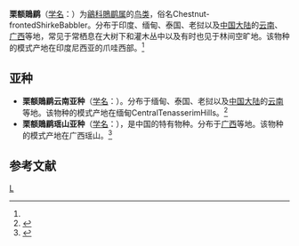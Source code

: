 {{Speciesbox
| genus = Pteruthius
| species = aenobarbus
| image = Pteruthius aenobarbus Java.jpg
| authority = (Temminck)<ref name='id3504'>{{cite web| url =http://www.bioinfo.cn/db05/BjdwSpecies.php?action=view&id=3504| title =栗额鵙鹛| work =《中国动物物种编目数据库》| publisher =中国科学院微生物研究所| author =中国科学院动物研究所| accessdate =2009-04-04| deadurl =yes| archiveurl =https://web.archive.org/web/20160305070830/http://www.bioinfo.cn/db05/BjdwSpecies.php?action=view&id=3504| archivedate =2016-03-05}}</ref>
}}

'''栗额鵙鹛'''（[[学名|学名]]：{{lang|la|''Pteruthius aenobarbus''}}）为[[鶲科|鶲科]][[鵙鹛属|鵙鹛属]]的[[鸟类|鸟类]]，俗名Chestnut-frontedShirkeBabbler。分布于印度、缅甸、泰国、老挝以及[[中国大陆|中国大陆]]的[[云南|云南]]、[[广西|广西]]等地，常见于常栖息在大树下和灌木丛中以及有时也见于林间空旷地。该物种的模式产地在印度尼西亚的爪哇西部。<ref name='id3504'/>

==亚种==
*'''栗额鵙鹛云南亚种'''（[[学名|学名]]：{{lang|la|''Pteruthius aenobarbus intermedius''}}）。分布于缅甸、泰国、老挝以及[[中国大陆|中国大陆]]的[[云南|云南]]等地。该物种的模式产地在缅甸CentralTenasserimHills。<ref name='id3505'>{{cite web| url =http://www.bioinfo.cn/db05/BjdwSpecies.php?action=view&id=3505| title =栗额鵙鹛云南亚种| work =《中国动物物种编目数据库》| publisher =中国科学院微生物研究所| author =中国科学院动物研究所| accessdate =2009-04-04| deadurl =yes| archiveurl =https://web.archive.org/web/20160305000124/http://www.bioinfo.cn/db05/BjdwSpecies.php?action=view&id=3505| archivedate =2016-03-05}}</ref>
*'''栗额鵙鹛瑶山亚种'''（[[学名|学名]]：{{lang|la|''Pteruthius aenobarbus yaoshanensis''}}），是中国的特有物种。分布于[[广西|广西]]等地。该物种的模式产地在广西瑶山。<ref name='id3506'>{{cite web| url =http://www.bioinfo.cn/db05/BjdwSpecies.php?action=view&id=3506| title =栗额鵙鹛瑶山亚种| work =《中国动物物种编目数据库》| publisher =中国科学院微生物研究所| author =中国科学院动物研究所| accessdate =2009-04-04| deadurl =yes| archiveurl =https://web.archive.org/web/20160305050425/http://www.bioinfo.cn/db05/BjdwSpecies.php?action=view&id=3506| archivedate =2016-03-05}}</ref>

== 参考文献 ==
{{reflist}}
{{Taxonbar|from=Q73905}}

[[Category:鵙鹛属|L]]


{{雀形目小作品}}
